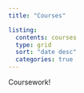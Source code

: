 ```yaml
---
title: "Courses"

listing: 
  contents: courses
  type: grid
  sort: "date desc"
  categories: true 
---
```


Coursework!
